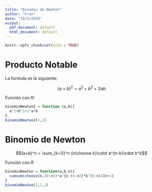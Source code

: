 ```yaml
---
title: "Binomio de Newton"
author: "Fran"
date: "18/5/2020"
output:
  pdf_document: default
  html_document: default
---
```


```r
knitr::opts_chunk$set(echo = TRUE)
```
# Producto Notable
La formula es la siguiente:

$$(a+b)^2=a^2+b^2+2ab$$

Función con R:
```r
binomioNewton2 = function (a,b){
  a^2+b^2+2*a*b
}
binomioNewton2(1,2)
```

# Binomio de Newton

$$(a+b)^n = \sum_{k=0}^n {n\choose k}\cdot a^{n-k}\cdot b^k$$


Función con R
```r
binomioNewton = function(a,b,n){
  cumsum(choose(n,(0:n))*a^{n-(0:n)}*b^(0:n))[n+1]
}
binomioNewton(2,1,2)
```



